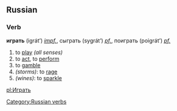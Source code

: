 == Russian ==
[[Category:Russian verbs]]
=== Verb ===
'''играть''' (igrát’) ''[[impf.]]'', сыграть (sygrát’) ''[[pf.]]'', поиграть (poigrát’) ''[[pf.]]''

# to [[play]] ''(all senses)''
# to [[act]], to [[perform]]
# to [[gamble]]
#''(storms)'': to [[rage]]
#''(wines)'': to [[sparkle]]

{{Ru-conj-ать|игра}}

[[pl:Играть]]